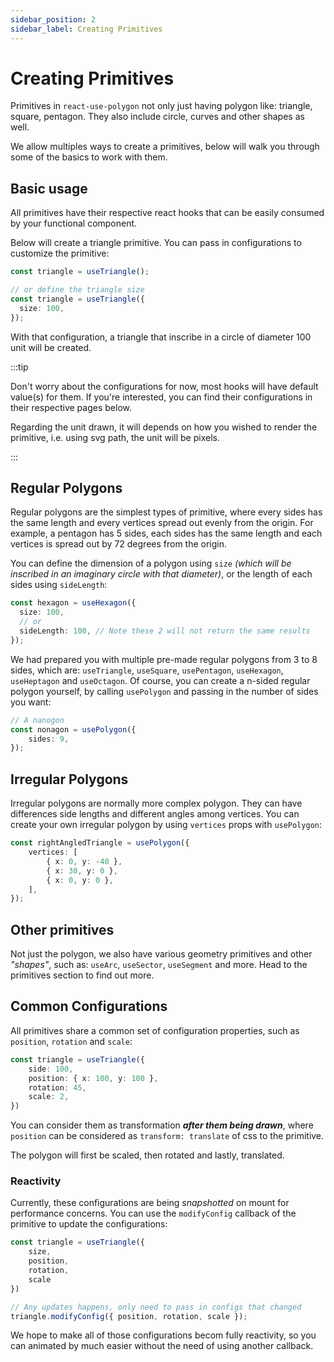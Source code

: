 ```yaml
---
sidebar_position: 2
sidebar_label: Creating Primitives
---
```


# Creating Primitives

Primitives in `react-use-polygon` not only just having polygon like: triangle, square, pentagon. They also include circle, curves and other shapes as well.

We allow multiples ways to create a primitives, below will walk you through some of the basics to work with them.

## Basic usage

All primitives have their respective react hooks that can be easily consumed by your functional component.

Below will create a triangle primitive. You can pass in configurations to customize the primitive:

```ts
const triangle = useTriangle();

// or define the triangle size
const triangle = useTriangle({
  size: 100,
});
```

With that configuration, a triangle that inscribe in a circle of diameter 100 unit will be created.


:::tip

Don't worry about the configurations for now, most hooks will have default value(s) for them. If you're interested, you can find their configurations in their respective pages below.

Regarding the unit drawn, it will depends on how you wished to render the primitive, i.e. using svg path, the unit will be pixels.

:::

## Regular Polygons

Regular polygons are the simplest types of primitive, where every sides has the same length and every vertices spread out evenly from the origin. 
For example, a pentagon has 5 sides, each sides has the same length and each vertices is spread out by 72 degrees from the origin.

You can define the dimension of a polygon using `size` _(which will be inscribed in an imaginary circle with that diameter)_, or the length of each sides using `sideLength`:

```ts
const hexagon = useHexagon({
  size: 100,
  // or
  sideLength: 100, // Note these 2 will not return the same results
});
```

We had prepared you with multiple pre-made regular polygons from 3 to 8 sides, which are: `useTriangle`, `useSquare`, `usePentagon`, `useHexagon`, `useHeptagon` and `useOctagon`.
Of course, you can create a n-sided regular polygon yourself, by calling `usePolygon` and passing in the number of sides you want:

```ts
// A nanogon
const nonagon = usePolygon({
    sides: 9,
});
```

## Irregular Polygons

Irregular polygons are normally more complex polygon. They can have differences side lengths and different angles among vertices. 
You can create your own irregular polygon by using `vertices` props with `usePolygon`:

```ts
const rightAngledTriangle = usePolygon({
    vertices: [
        { x: 0, y: -40 },
        { x: 30, y: 0 },
        { x: 0, y: 0 },
    ],
});
```

## Other primitives

Not just the polygon, we also have various geometry primitives and other _"shapes"_, such as: `useArc`, `useSector`, `useSegment` and more. Head to the primitives section to find out more.

## Common Configurations

All primitives share a common set of configuration properties, such as `position`, `rotation` and `scale`:

```ts
const triangle = useTriangle({
    side: 100, 
    position: { x: 100, y: 100 }, 
    rotation: 45, 
    scale: 2,
})
```

You can consider them as transformation **_after them being drawn_**, where `position` can be considered as `transform: translate` of css to the primitive.

The polygon will first be scaled, then rotated and lastly, translated.

### Reactivity

Currently, these configurations are being _snapshotted_ on mount for performance concerns. You can use the `modifyConfig` callback of the primitive to update the configurations:

```ts
const triangle = useTriangle({
    size, 
    position, 
    rotation, 
    scale
})

// Any updates happens, only need to pass in configs that changed
triangle.modifyConfig({ position, rotation, scale });
```

We hope to make all of those configurations becom fully reactivity, so you can animated by much easier without the need of using another callback.
